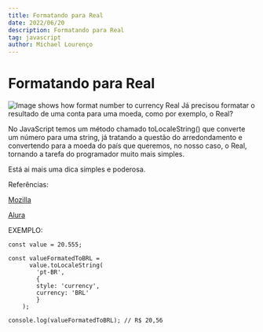 ```yaml
---
title: Formatando para Real
date: 2022/06/20
description: Formatando para Real
tag: javascript
author: Michael Lourenço
---
```


# Formatando para Real

<Image
  src="/images/SPT-FORMATING-TO-REAL.png"
  alt="Image shows how format number to currency Real"
  width={1278}
  height={988}
  priority
  className="next-image"
/>
Já precisou formatar o resultado de uma conta para uma moeda, como por exemplo, o Real?

No JavaScript temos um método chamado toLocaleString() que converte um número para uma string, já tratando a questão do arredondamento e convertendo para a moeda do país que queremos, no nosso caso, o Real, tornando a tarefa do programador muito mais simples.

Está ai mais uma dica simples e poderosa.

Referências:

[Mozilla](https://mzl.la/3xYeGXM)

[Alura](https://bit.ly/3zKlYiU)


EXEMPLO:

```
const value = 20.555;

const valueFormatedToBRL = 
      value.toLocaleString(
		'pt-BR', 
    	{ 
  	  	style: 'currency', 
      	currency: 'BRL' 
    	}
	);

console.log(valueFormatedToBRL); // R$ 20,56
```